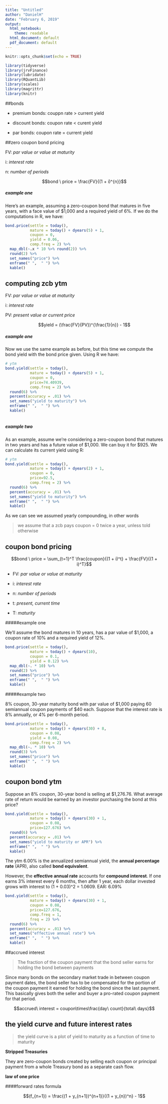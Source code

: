 ```yaml
---
title: "Untitled"
author: "DanielH"
date: "February 6, 2019"
output:
  html_notebook:
    theme: readable
  html_document: default
  pdf_document: default
---
```


```r
knitr::opts_chunk$set(echo = TRUE)
```


```r
library(tidyverse)
library(jrvFinance)
library(lubridate)
library(RQuantLib)
library(scales)
library(magrittr)
library(knitr)
```


##bonds

* premium bonds: couppn rate > current yield

* discount bonds: coupon rate < curent yield

* par bonds: coupon rate = current yield


##zero coupon bond pricing

FV: _par value or value at maturity_

i: _interest rate_

n: _number of periods_

$$bond \ price =  \frac{FV}{(1 + i)^{n}}$$

##### example one

Here’s an example, assuming a zero-coupon bond that matures in five years, with a face value of $1,000 and a required yield of 6%. If we do the computations in R, we have:

```r

bond.price(settle = today(),
           mature = today() + dyears(5) + 1,
           coupon = 0,
           yield = 0.06,
           comp.freq = 2) %>%
  map_dbl(~.x * 10 %>% round(2)) %>%
  round(2) %>% 
  set_names("price") %>%
  enframe(" ",  " ") %>% 
  kable()
```

## computing zcb ytm

FV: _par value or value at maturity_

i: _interest rate_

PV: _present value or current price_

$$yield = (\frac{FV}{PV})^{\frac{1}{n}} - 1$$

##### example one

Now we use the same example as before, but this time we compute the bond yield with the bond price given. Using R we have:

```r
# ytm
bond.yield(settle = today(),
           mature = today() + dyears(5) + 1,
           coupon = 0,
           price=74.40939,
           comp.freq = 2) %>%
  round(6) %>%
  percent(accuracy = .01) %>%
  set_names("yield to maturity") %>%
  enframe(" ",  " ") %>% 
  kable()
  
```

##### example two

As an example, assume we’re considering a zero-coupon bond that matures in two years and has a future value of $1,000. We can buy it for $925. We can calculate its current yield using R:

```r
# ytm
bond.yield(settle = today(),
           mature = today() + dyears(2) + 1,
           coupon = 0,
           price=92.5,
           comp.freq = 2) %>%
  round(6) %>%
  percent(accuracy = .01) %>%
  set_names("yield to maturity") %>%
  enframe(" ",  " ") %>% 
  kable()
```

As we can see we assumed yearly compounding, in other words 

>we assume that a zcb pays coupon = 0 twice a year, unless told otherwise

## coupon bond pricing

$$bond \ price = \sum_{t=1}^T \frac{coupon}{(1 + i)^t} + \frac{FV}{(1 + i)^T}$$

* FV: _par value or value at maturity_

* i: _interest rate_

* n: _number of periods_

* t: _present, current time_

* T: _maturity_

#####example one

We’ll assume the bond matures in 10 years, has a par value of $1,000, a coupon rate of 10% and a required yield of 12%.

```r
bond.price(settle = today(),
           mature = today() + dyears(10),
           coupon = 0.1,
           yield = 0.12) %>%
  map_dbl(~. * 10) %>%
  round(2) %>%
  set_names("price") %>%
  enframe(" ",  " ") %>% 
  kable()
```

#####example two

8% coupon, 30-year maturity bond with par value of $1,000 paying 60 semiannual coupon payments of $40 each. Suppose that the interest rate is 8% annually, or 4% per 6-month period.

```r
bond.price(settle = today(),
           mature = today() + dyears(30) + 8,
           coupon = 0.08,
           yield = 0.08,
           comp.freq = 2) %>%
  map_dbl(~. * 10) %>%
  round(3) %>%
  set_names("price") %>%
  enframe(" ",  " ") %>% 
  kable()
```



## coupon bond ytm

Suppose an 8% coupon, 30-year bond is selling at $1,276.76. What average rate of return would be earned by an investor purchasing the bond at this price?

```r
bond.yield(settle = today(),
           mature = today() + dyears(30) + 1,
           coupon = 0.08,
           price=127.676) %>%
  round(6) %>%
  percent(accuracy = .01) %>%
  set_names("yield to maturity or APR") %>%
  enframe(" ",  " ") %>% 
  kable()
```

The ytm 6.00% is the annualized semiannual yield, the __annual percentage rate__ (APR), also called __bond equivalent__.

However, the __effective annual rate__ accounts for __compound interest__. If one earns 3% interest every 6 months, then after 1 year, each dollar invested grows with interest to (1 + 0.03)^2 = 1.0609. EAR: 6.09%

```r
bond.yield(settle = today(),
           mature = today() + dyears(30) + 1,
           coupon = 0.08,
           price=127.676,
           comp.freq = 1,
           freq = 2) %>%
  round(6) %>%
  percent(accuracy = .01) %>%
  set_names("effective annual rate") %>%
  enframe(" ",  " ") %>% 
  kable()
```

##accrued interest

>The fraction of the coupon payment that the bond seller earns for holding the bond between payments

Since many bonds on the secondary market trade in between coupon payment dates, the bond seller has to be compensated for the portion of the coupon payment it earned for holding the bond since the last payment. This basically gives both the seller and buyer a pro-rated coupon payment for that period.

$$accrued\ interest = coupon\times\frac{day\ count}{total\ days}$$

## the yield curve and future interest rates

>the yield curve is a plot of yield to maturity as a function of time to maturity

__Stripped Treasuries__

They are zero-coupon bonds created by selling each coupon or principal payment from a whole Treasury bond as a separate cash flow.

__law of one price__



####forward rates formula

$$(f_{n+1}) = \frac{(1 + y_{n+1})^{n+1}}{(1 + y_{n})^n} - 1$$

